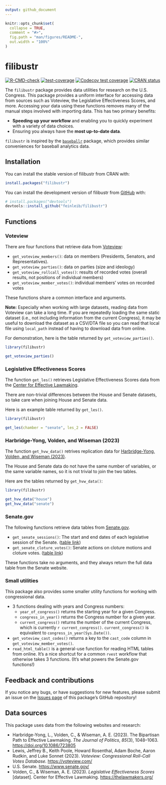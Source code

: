 ```yaml
---
output: github_document
---
```


<!-- README.md is generated from README.Rmd. Please edit that file -->

```r
knitr::opts_chunk$set(
  collapse = TRUE,
  comment = "#>",
  fig.path = "man/figures/README-",
  out.width = "100%"
)
```

# filibustr

<!-- badges: start -->
[![R-CMD-check](https://github.com/feinleib/filibustr/actions/workflows/R-CMD-check.yaml/badge.svg)](https://github.com/feinleib/filibustr/actions/workflows/R-CMD-check.yaml)
[![test-coverage](https://github.com/feinleib/filibustr/actions/workflows/test-coverage.yaml/badge.svg)](https://github.com/feinleib/filibustr/actions/workflows/test-coverage.yaml)
[![Codecov test coverage](https://codecov.io/gh/feinleib/filibustr/branch/main/graph/badge.svg)](https://app.codecov.io/gh/feinleib/filibustr?branch=main)
[![CRAN status](https://www.r-pkg.org/badges/version/filibustr)](https://CRAN.R-project.org/package=filibustr)
<!-- badges: end -->

The `filibustr` package provides data utilities for research on the U.S. Congress.
This package provides a uniform interface for accessing data from sources such as Voteview, the Legislative Effectiveness Scores, and more. Accessing your data using these functions removes many of the manual steps involved with importing data. This has two primary benefits: 

* **Speeding up your workflow** and enabling you to quickly experiment with a variety of data choices.
* Ensuring you always have the **most up-to-date data**.

`filibustr` is inspired by the [`baseballr`](https://github.com/BillPetti/baseballr) package, which provides similar conveniences for baseball analytics data.

## Installation

You can install the stable version of filibustr from CRAN with:

``` r
install.packages("filibustr")
```

You can install the development version of filibustr from [GitHub](https://github.com/) with:

``` r
# install.packages("devtools")
devtools::install_github("feinleib/filibustr")
```

## Functions

### Voteview

There are four functions that retrieve data from [Voteview](https://voteview.com/data):

* `get_voteview_members()`: data on members (Presidents, Senators, and Representatives).
* `get_voteview_parties()`: data on parties (size and ideology)
* `get_voteview_rollcall_votes()`: results of recorded votes (overall results, not positions of individual members)
* `get_voteview_member_votes()`: individual members' votes on recorded votes

These functions share a common interface and arguments.

**Note:** Especially when working with large datasets, reading data from Voteview can take a long time. If you are repeatedly loading the same static dataset (i.e., not including information from the current Congress), it may be useful to download the dataset as a CSV/DTA file so you can read that local file using `local_path` instead of having to download data from online.

For demonstration, here is the table returned by `get_voteview_parties()`.

```r
library(filibustr)

get_voteview_parties()
```

### Legislative Effectiveness Scores

The function `get_les()` retrieves Legislative Effectiveness Scores data from the [Center for Effective Lawmaking](https://thelawmakers.org).

There are non-trivial differences between the House and Senate datasets, so take care when joining House and Senate data.

Here is an example table returned by `get_les()`.

```r
library(filibustr)

get_les(chamber = "senate", les_2 = FALSE)
```

### Harbridge-Yong, Volden, and Wiseman (2023)

The function `get_hvw_data()` retrives replication data for [Harbridge-Yong, Volden, and Wiseman (2023)](https://doi.org/10.1086/723805).

The House and Senate data do not have the same number of variables, or the same variable names, so it is not trivial to join the two tables.

Here are the tables returned by `get_hvw_data()`:

```r
library(filibustr)

get_hvw_data("house")
get_hvw_data("senate")
```

### Senate.gov

The following functions retrieve data tables from [Senate.gov](https://www.senate.gov).

* `get_senate_sessions()`: The start and end dates of each legislative session of the Senate. ([table link](https://www.senate.gov/legislative/DatesofSessionsofCongress.htm))
* `get_senate_cloture_votes()`: Senate actions on cloture motions and cloture votes. ([table link](https://www.senate.gov/legislative/cloture/clotureCounts.htm))

These functions take no arguments, and they always return the full data table from the Senate website.

### Small utilities

This package also provides some smaller utility functions for working with congressional data.

* 3 functions dealing with years and Congress numbers:
  * `year_of_congress()` returns the starting year for a given Congress.
  * `congress_in_year()` returns the Congress number for a given year.
  * `current_congress()` returns the number of the current Congress, which is currently `r current_congress()`. `current_congress()` is equivalent to `congress_in_year(Sys.Date())`.
* `get_voteview_cast_codes()` returns a key to the `cast_code` column in `get_voteview_member_votes()`.
* `read_html_table()` is a general-use function for reading HTML tables from online. It's a nice shortcut for a common `rvest` workflow that otherwise takes 3 functions. (It's what powers the Senate.gov functions!)

## Feedback and contributions

If you notice any bugs, or have suggestions for new features, please submit an issue on the [Issues page](https://github.com/feinleib/filibustr/issues) of this package's GitHub repository!

## Data sources

This package uses data from the following websites and research:

* Harbridge-Yong, L., Volden, C., & Wiseman, A. E. (2023). The Bipartisan Path to Effective Lawmaking. *The Journal of Politics*, *85*(3), 1048–1063. <https://doi.org/10.1086/723805>
* Lewis, Jeffrey B., Keith Poole, Howard Rosenthal, Adam Boche, Aaron Rudkin, and Luke Sonnet (2023). *Voteview: Congressional Roll-Call Votes Database.* <https://voteview.com/>
* U.S. Senate. <https://www.senate.gov/>
* Volden, C., & Wiseman, A. E. (2023). *Legislative Effectiveness Scores* [dataset]. Center for Effective Lawmaking. <https://thelawmakers.org/>
